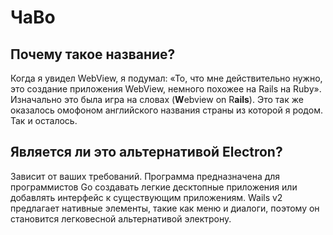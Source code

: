# ЧаВо

## Почему такое название?

Когда я увидел WebView, я подумал: «То, что мне действительно нужно, это создание приложения WebView, немного похожее на Rails на Ruby». Изначально это была игра на словах (**W**ebview on R**ails**). Это так же оказалось омофоном английского названия страны из которой я родом. Так и осталось.

## Является ли это альтернативой Electron?

Зависит от ваших требований. Программа предназначена для программистов Go создавать легкие десктопные приложения или добавлять интерфейс к существующим приложениям. Wails v2 предлагает нативные элементы, такие как меню и диалоги, поэтому он становится легковесной альтернативой электрону.
